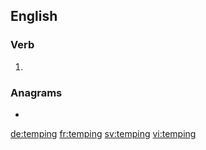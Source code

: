 ==English==

===Verb===
{{head|en|present participle}}

# {{present participle of|temp|lang=en|nocat=1}}

===Anagrams===
* {{l|en|pigment}}

[[de:temping]]
[[fr:temping]]
[[sv:temping]]
[[vi:temping]]